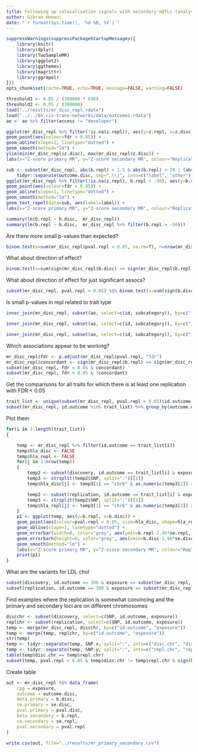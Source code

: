 ```yaml
---
title: Following up colocalisation signals with secondary mQTLs (analysis)
author: Gibran Hemani
date: "`r format(Sys.time(), '%d %B, %Y')`"
---
```


```r
suppressWarnings(suppressPackageStartupMessages({
	library(knitr)
	library(dplyr)
	library(TwoSampleMR)
	library(ggplot2)
	library(ggthemes)
	library(magrittr)
	library(ggrepel)
}))
opts_chunk$set(cache=TRUE, echo=TRUE, message=FALSE, warning=FALSE)
```

```r
threshold1 <- 0.05 / (300000 * 698)
threshold2 <- 0.05 / (300000)
load("../results/mr_disc_repl.rdata")
load("../../05_cis-trans-networks/data/outcomes.rdata")
ao <- ao %>% filter(access != "developer")
```

```r
ggplot(mr_disc_repl %>% filter(!is.na(z.repl)), aes(y=z.repl, x=z.disc)) +
geom_point(aes(colour=fdr < 0.05)) +
geom_abline(slope=1, linetype="dotted") +
geom_smooth(method="lm") +
ylim(min(mr_disc_repl$z.disc), max(mr_disc_repl$z.disc)) +
labs(x="Z-score primary MR", y="Z-score secondary MR", colour="Replication\nFDR < 0.05")
```

```r
sub <- subset(mr_disc_repl, abs(b.repl) > 1.5 & abs(b.repl) < 20 | (abs(b.disc) > 10 & b.repl < 0) & b.repl > -50 ) %>% 
	tidyr::separate(outcome.disc, sep=" \\|", into=c("label", "other"))
ggplot(mr_disc_repl %>% filter(!is.na(z.repl), b.repl > -50), aes(y=b.repl, x=b.disc)) +
geom_point(aes(colour=fdr < 0.05)) +
geom_abline(slope=1, linetype="dotted") +
geom_smooth(method="lm") +
geom_text_repel(data=sub, aes(label=label)) +
labs(x="Z-score primary MR", y="Z-score secondary MR", colour="Replication\nFDR < 0.05")
```


```r
summary(lm(b.repl ~ b.disc,  mr_disc_repl))
summary(lm(b.repl ~ b.disc,  mr_disc_repl %>% filter(b.repl > -50)))
```

Are there more small p-values than expected?

```r
binom.test(x=sum(mr_disc_repl$pval.repl < 0.05, na.rm=T), n=nrow(mr_disc_repl), p=0.05)
```

What about direction of effect?

```r
binom.test(x=sum(sign(mr_disc_repl$b.disc) == sign(mr_disc_repl$b.repl)), n=nrow(mr_disc_repl), p=0.5)
```

What about direction of effect for just significant assocs?

```r
subset(mr_disc_repl, pval.repl < 0.05) %$% binom.test(x=sum(sign(b.disc) == sign(b.repl)), n=length(pval.repl), p=0.5)
```

Is small p-values in repl related to trait type

```r
inner_join(mr_disc_repl, subset(ao, select=c(id, subcategory)), by=c("id.outcome"="id")) %$% summary(lm(z.repl ~ subcategory))
```

```r
inner_join(mr_disc_repl, subset(ao, select=c(id, subcategory)), by=c("id.outcome"="id")) %>% mutate(sig=pval.repl < 0.05) %$% summary(glm(sig ~ subcategory))
```

```r
inner_join(mr_disc_repl, subset(ao, select=c(id, subcategory)), by=c("id.outcome"="id")) %>% mutate(sig=pval.repl < 0.05, blood = subcategory %in% c("Haemotological", "Metal", "Protein")) %$% summary(glm(sig ~ blood))
```

Which associations appear to be working?

```r

mr_disc_repl$fdr <- p.adjust(mr_disc_repl$pval.repl, "fdr")
mr_disc_repl$concordant <- sign(mr_disc_repl$b.repl) == sign(mr_disc_repl$b.disc)
subset(mr_disc_repl, fdr < 0.05 & concordant)
subset(mr_disc_repl, fdr < 0.05 & !concordant)


```


Get the comparisons for all traits for which there is at least one replication with FDR < 0.05

```r

trait_list <- unique(subset(mr_disc_repl, pval.repl < 0.05)$id.outcome)
subset(mr_disc_repl, id.outcome %in% trait_list) %>% group_by(outcome.disc) %>% summarise(n=n()) %>% kable
```

Plot them

```r
for(i in 1:length(trait_list))
{

	temp <- mr_disc_repl %>% filter(id.outcome == trait_list[i])
	temp$hla_disc <- FALSE
	temp$hla_repl <- FALSE
	for(j in 1:nrow(temp))
	{
		temp2 <- subset(discovery, id.outcome == trait_list[i] & exposure == temp$exposure[j])
		temp3 <- strsplit(temp2$SNP, split=":")[[1]]
		temp$hla_disc[j] <- temp3[1] == "chr6" & as.numeric(temp3[2]) > 24570005 & as.numeric(temp3[2]) < 38377657

		temp2 <- subset(replication, id.outcome == trait_list[i] & exposure == temp$exposure[j])
		temp3 <- strsplit(temp2$SNP, split=":")[[1]]
		temp$hla_repl[j] <- temp3[1] == "chr6" & as.numeric(temp3[2]) > 24570005 & as.numeric(temp3[2]) < 38377657
	}
	p1 <- ggplot(temp, aes(y=b.repl, x=b.disc)) +
	geom_point(aes(colour=pval.repl < 0.05, size=hla_disc, shape=hla_repl)) +
	geom_abline(slope=1, linetype="dotted") +
	geom_errorbar(width=0, color="grey", aes(ymin=b.repl-1.96*se.repl, ymax=b.repl+1.96*se.repl)) +
	geom_errorbarh(height=0, color="grey", aes(xmin=b.disc-1.96*se.disc, xmax=b.disc+1.96*se.disc)) +
	geom_smooth(method="lm") +
	labs(x="Z-score primary MR", y="Z-score secondary MR", colour="Replication\np-value < 0.05", title = unique(subset(mr_disc_repl, id.outcome == trait_list[i])$outcome.disc))
	print(p1)
}

```

What are the variants for LDL chol

```r
subset(discovery, id.outcome == 300 & exposure == subset(mr_disc_repl, id.outcome == 300 & pval.repl < 0.05)$exposure)$SNP
subset(replication, id.outcome == 300 & exposure == subset(mr_disc_repl, id.outcome == 300 & pval.repl < 0.05)$exposure)$SNP
```

Find examples where the replication is somewhat convincing and the primary and secondary loci are on different chromosomes

```r
discchr <- subset(discovery, select=c(SNP, id.outcome, exposure))
replchr <- subset(replication, select=c(SNP, id.outcome, exposure))
temp <- merge(mr_disc_repl, discchr, by=c("id.outcome", "exposure"))
temp <- merge(temp, replchr, by=c("id.outcome", "exposure"))
str(temp)
temp <- tidyr::separate(temp, SNP.x, split=":", into=c("disc.chr", "disc.pos", "disc.type"))
temp <- tidyr::separate(temp, SNP.y, split=":", into=c("repl.chr", "repl.pos", "repl.type"))
table(temp$disc.chr == temp$repl.chr)
subset(temp, pval.repl < 0.05 & temp$disc.chr != temp$repl.chr & sign(b.repl) == sign(b.disc))
```

Create table

```r
out <- mr_disc_repl %$% data_frame(
	cpg = exposure,
	outcome = outcome.disc,
	beta.primary = b.disc,
	se.primary = se.disc,
	pval.primary = pval.disc,
	beta.secondary = b.repl,
	se.secondary = se.repl,
	pval.secondary = pval.repl
)

write.csv(out, file="../results/mr_primary_secondary.csv")

```
	

